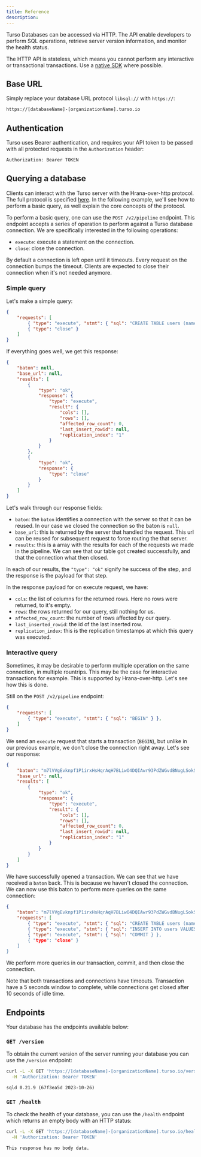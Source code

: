 ```yaml
---
title: Reference
description:
---
```


Turso Databases can be accessed via HTTP. The API enable developers to perform SQL operations, retrieve server version information, and monitor the health status.

<Info>

The HTTP API is stateless, which means you cannot perform any interactive or transactional transactions. Use a [native SDK](/sdk) where possible.

</Info>

## Base URL

Simply replace your database URL protocol `libsql://` with `https://`:

```bash
https://[databaseName]-[organizationName].turso.io
```

## Authentication

Turso uses Bearer authentication, and requires your API token to be passed with all protected requests in the `Authorization` header:

```bash
Authorization: Bearer TOKEN
```

## Querying a database

Clients can interact with the Turso server with the Hrana-over-http protocol. The full protocol is specified [here](https://github.com/tursodatabase/libsql/blob/main/docs/HTTP_V2_SPEC.md). In the following example, we'll see how to perform a basic query, as well explain the core concepts of the protocol.

To perform a basic query, one can use the `POST /v2/pipeline` endpoint. This endpoint accepts a series of operation to perform against a Turso database connection. We are specifically interested in the following operations:
- `execute`: execute a statement on the connection.
- `close`: close the connection.

By default a connection is left open until it timeouts. Every request on the connection bumps the timeout. Clients are expected to close their connection when it's not needed anymore.

### Simple query
Let's make a simple query:
```json Body
{
    "requests": [
        { "type": "execute", "stmt": { "sql": "CREATE TABLE users (name)" } },
        { "type": "close" }
    ]
}
```

If everything goes well, we get this response:
```json Response
{
    "baton": null,
    "base_url": null,
    "results": [
        {
            "type": "ok",
            "response": {
                "type": "execute",
                "result": {
                    "cols": [],
                    "rows": [],
                    "affected_row_count": 0,
                    "last_insert_rowid": null,
                    "replication_index": "1"
                }
            }
        },
        {
            "type": "ok",
            "response": {
                "type": "close"
            }
        }
    ]
}
```

Let's walk through our response fields:
- `baton`: the `baton` identifies a connection with the server so that it can be reused. In our case we closed the connection so the baton is `null`.
- `base_url`: this is returned by the server that handled the request. This url can be reused for subsequent request to force routing the that server.
- `results`: this is a array with the results for each of the requests we made in the pipeline. We can see that our table got created successfully, and that the connection what then closed.

In each of our results, the `"type": "ok"` signify he success of the step, and the response is the payload for that step.

In the response payload for on execute request, we have:
- `cols`: the list of columns for the returned rows. Here no rows were returned, to it's empty.
- `rows`: the rows returned for our query, still nothing for us.
- `affected_row_count`: the number of rows affected by our query.
- `last_inserted_rowid`: the id of the last inserted row.
- `replication_index`: this is the replication timestamps at which this query was executed.

### Interactive query

Sometimes, it may be desirable to perform multiple operation on the same connection, in multiple rountrips. This may be the case for interactive transactions for example. This is supported by Hrana-over-http. Let's see how this is done.

Still on the `POST /v2/pipeline` endpoint:
```json Body
{
    "requests": [
        { "type": "execute", "stmt": { "sql": "BEGIN" } },
    ]
}
```

We send an `execute` request that starts a transaction (`BEGIN`), but unlike in our previous example, we don't close the connection right away. Let's see our response:

```json Response
{
    "baton": "m7lVVgEvknpf1P1irxHsHqrAqH7BLiwO4DQIAwr93PdZWGvdBNugLSokSsCZNkry",
    "base_url": null,
    "results": [
        {
            "type": "ok",
            "response": {
                "type": "execute",
                "result": {
                    "cols": [],
                    "rows": [],
                    "affected_row_count": 0,
                    "last_insert_rowid": null,
                    "replication_index": "1"
                }
            }
        }
    ]
}
```

We have successfully opened a transaction. We can see that we have received a `baton` back. This is because we haven't closed the connection. We can now use this baton to perform more queries on the same connection:


```json Body
{
    "baton": "m7lVVgEvknpf1P1irxHsHqrAqH7BLiwO4DQIAwr93PdZWGvdBNugLSokSsCZNkry",
    "requests": [
        { "type": "execute", "stmt": { "sql": "CREATE TABLE users (name)" } },
        { "type": "execute", "stmt": { "sql": "INSERT INTO users VALUES (\"adhoc\")" } },
        { "type": "execute", "stmt": { "sql": "COMMIT } },
        { "type": "close" }
    ]
}
```

We perform more queries in our transaction, commit, and then close the connection.

Note that both transactions and connections have timeouts. Transaction have a 5 seconds window to complete, while connections get closed after 10 seconds of idle time.

## Endpoints

Your database has the endpoints available below:

### `GET /version`

To obtain the current version of the server running your database you can use the `/version` endpoint:

<CodeGroup>

```bash Request
curl -L -X GET 'https://[databaseName]-[organizationName].turso.io/version' \
  -H 'Authorization: Bearer TOKEN'
```

```text 200
sqld 0.21.9 (67f3ea5d 2023-10-26)
```

</CodeGroup>

### `GET /health`

To check the health of your database, you can use the `/health` endpoint which returns an empty body with an HTTP status:

<CodeGroup>

```bash Request
curl -L -X GET 'https://[databaseName]-[organizationName].turso.io/health' \
  -H 'Authorization: Bearer TOKEN'
```

```text 200
This response has no body data.
```

</CodeGroup>
